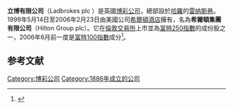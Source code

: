 {{Infobox company
|name             = 立博<br>Ladbrokes plc
|logo             = <!-- 檔案不存在 Ladbrokes.svg -->
|type             = [[公眾有限公司|公眾有限公司]]
|traded_as        = {{lse|LAD}}
|foundation       = 1886
|location         = Imperial House、Imperial Drive、Rayners Lane、Harrow、Greater London
HA2 7JW 
| key_people = Peter Erskine [[主席|主席]] <br> Jim Mullen [[CEO|CEO]]
|industry         = 博彩
|products         = [[體育博彩|體育博彩]]、金融博彩、[[撲克|撲克]]、[[賭場|賭場]]、遊戲、[[Bingo|Bingo]]及[[雙陸棋|雙陸棋]]
| revenue          =  [[£|£]]1,174.6 million (2014)<ref name=prelims>{{cite web|url=http://otp.investis.com/clients/uk/ladbrokes1/rns/regulatory-story.aspx?cid=262&newsid=488788|publisher=Ladbrokes|title=Preliminary Results 2014|accessdate=30 March 2015|archive-url=https://web.archive.org/web/20150402202748/http://otp.investis.com/clients/uk/ladbrokes1/rns/regulatory-story.aspx?cid=262&newsid=488788|archive-date=2015-04-02|dead-url=yes}}</ref>
| operating_income = [[£|£]]139.6 million (2014)<ref name=prelims/>
| net_income      =  [[£|£]]41.0 million (2014)<ref name=prelims/>
| num_employees    = 13,000 (2014)<ref>{{cite web|url=http://www.ladbrokesplc.com/about-ladbrokes.aspx|title=About Us|work=ladbrokesplc.com|accessdate=30 March 2015|archive-url=https://web.archive.org/web/20140724164704/http://www.ladbrokesplc.com/about-ladbrokes.aspx|archive-date=2014-07-24|dead-url=yes}}</ref>
|slogan           = The world's leading sports betting and gaming company.
|homepage         = [http://www.ladbrokesplc.com/ www.ladbrokesplc.com] (Corporate Website)
}}
<!-- 檔案不存在 [[Image:Ladbrokes.middlesbrough_007.1.jpg|thumb]] ，可從英文維基百科取得 -->
'''立博有限公司'''（Ladbrokes plc {{IPAc-en|ˈ|l|æ|d|b|r|ʊ|k|z}}）是英國[[博彩公司|博彩公司]]，總部設於[[哈羅|哈羅]]的[[雷纳斯巷|雷纳斯巷]]。1999年5月14日至2006年2月23日由美國公司[[希爾頓酒店|希爾頓酒店]]擁有，名為'''希爾頓集團有限公司'''（Hilton Group plc）。它在[[倫敦交易所|倫敦交易所]]上市並為[[富時250指數|富時250指數]]的成份股之一，2006年6月前一度是[[富時100指數|富時100指數]]成分<ref>{{Cite news|url=http://www.forbes.com/markets/feeds/afx/2006/06/07/afx2800000.html |title=Vedanta、Lonmin、Drax all to be promoted to FTSE 100 index |publisher=Forbes.com |deadurl=yes |archiveurl=https://web.archive.org/web/20080830082345/http://www.forbes.com/markets/feeds/afx/2006/06/07/afx2800000.html |archivedate=2008-08-30 }} </ref>。

==参考文献==
{{reflist}}
[[Category:博彩公司|Category:博彩公司]]
[[Category:1886年成立的公司|Category:1886年成立的公司]]